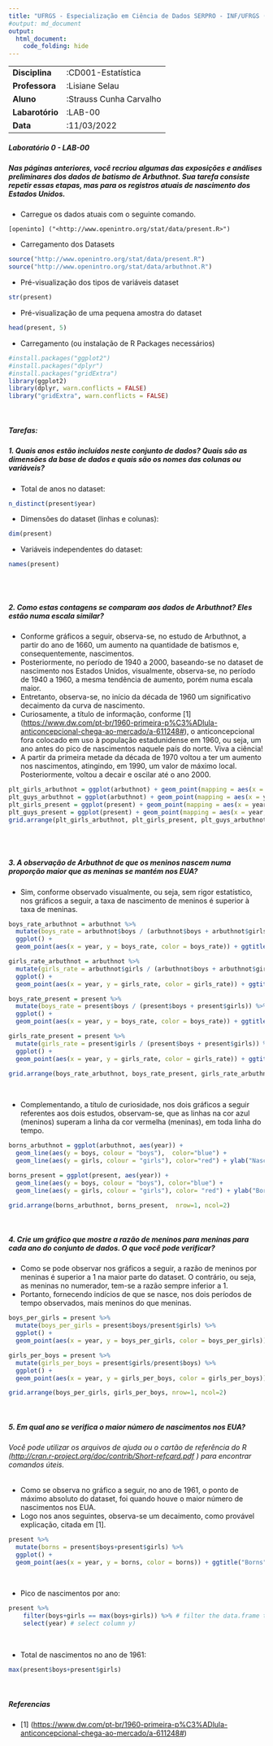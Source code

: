 ```yaml
---
title: "UFRGS - Especialização em Ciência de Dados SERPRO - INF/UFRGS (2022-2023)"
#output: md_document
output: 
  html_document:
    code_folding: hide
---
```


|                 |                         |
|-----------------|-------------------------|
| **Disciplina**  | :CD001-Estatística      |
| **Professora**  | :Lisiane Selau          |
| **Aluno**       | :Strauss Cunha Carvalho |
| **Labarotório** | :LAB-00                 |
| **Data**        | :11/03/2022             |

##### **Laboratório 0 - LAB-00**

##### Nas páginas anteriores, você recriou algumas das exposições e análises preliminares dos dados de batismo de Arbuthnot. Sua tarefa consiste repetir essas etapas, mas para os registros atuais de nascimento dos Estados Unidos.

-   Carregue os dados atuais com o seguinte comando.

``` shell
[openinto] ("<http://www.openintro.org/stat/data/present.R>")
```

-   Carregamento dos Datasets

```r
source("http://www.openintro.org/stat/data/present.R")
source("http://www.openintro.org/stat/data/arbuthnot.R")
```

-   Pré-visualização dos tipos de variáveis dataset

```r
str(present)
```

-   Pré-visualização de uma pequena amostra do dataset

```r
head(present, 5)
```

-   Carregamento (ou instalação de R Packages necessários)

```r
#install.packages("ggplot2")
#install.packages("dplyr")
#install.packages("gridExtra")
library(ggplot2)
library(dplyr, warn.conflicts = FALSE)
library("gridExtra", warn.conflicts = FALSE)
```

<br>

##### **Tarefas:**

##### **1. Quais anos estão incluídos neste conjunto de dados? Quais são as dimensões da base de dados e quais são os nomes das colunas ou variáveis?**

-   Total de anos no dataset:

```r
n_distinct(present$year)
```

-   Dimensões do dataset (linhas e colunas):

```r
dim(present)
```

-   Variáveis independentes do dataset:

```r
names(present)
```

<br> <br>

##### **2. Como estas contagens se comparam aos dados de Arbuthnot? Eles estão numa escala similar?**

-   Conforme gráficos a seguir, observa-se, no estudo de Arbuthnot, a partir do ano de 1660, um aumento na quantidade de batismos e, consequentemente, nascimentos.
-   Posteriormente, no período de 1940 a 2000, baseando-se no dataset de nascimento nos Estados Unidos, visualmente, observa-se, no período de 1940 a 1960, a mesma tendência de aumento, porém numa escala maior. 
- Entretanto, observa-se, no início da década de 1960 um significativo decaimento da curva de nascimento. 
- Curiosamente, a título de informação, conforme [1] (<https://www.dw.com/pt-br/1960-primeira-p%C3%ADlula-anticoncepcional-chega-ao-mercado/a-611248#>), o anticoncepcional fora colocado em uso à população estadunidense em 1960, ou seja, um ano antes do pico de nascimentos naquele país do norte. Viva a ciência!
- A partir da primeira metade da década de 1970 voltou a ter um aumento nos nascimentos, atingindo, em 1990, um valor de máximo local. Posteriormente, voltou a decair e oscilar até o ano 2000.


```r
plt_girls_arbuthnot = ggplot(arbuthnot) + geom_point(mapping = aes(x = year, y = girls) , color="red") + ggtitle("Arbuthnot") 
plt_guys_arbuthnot = ggplot(arbuthnot) + geom_point(mapping = aes(x = year, y = boys), color='darkblue') + ggtitle("Arbuthnot")
plt_girls_present = ggplot(present) + geom_point(mapping = aes(x = year, y = girls), color="red") + ggtitle("Present")
plt_guys_present = ggplot(present) + geom_point(mapping = aes(x = year, y = boys), color="darkblue") + ggtitle("Present")
grid.arrange(plt_girls_arbuthnot, plt_girls_present, plt_guys_arbuthnot, plt_guys_present, nrow=2, ncol=2)
```

<br> <br>

##### **3. A observação de Arbuthnot de que os meninos nascem numa proporção maior que as meninas se mantém nos EUA?**

-   Sim, conforme observado visualmente, ou seja, sem rigor estatístico, nos gráficos a seguir, a taxa de nascimento de meninos é superior à taxa de meninas.

```r
boys_rate_arbuthnot = arbuthnot %>%
  mutate(boys_rate = arbuthnot$boys / (arbuthnot$boys + arbuthnot$girls)) %>% 
  ggplot() +
  geom_point(aes(x = year, y = boys_rate, color = boys_rate)) + ggtitle("Arbuthnot - Guys")

girls_rate_arbuthnot = arbuthnot %>%
  mutate(girls_rate = arbuthnot$girls / (arbuthnot$boys + arbuthnot$girls)) %>% 
  ggplot() +
  geom_point(aes(x = year, y = girls_rate, color = girls_rate)) + ggtitle("Arbuthnot - Girls")

boys_rate_present = present %>%
  mutate(boys_rate = present$boys / (present$boys + present$girls)) %>% 
  ggplot() +
  geom_point(aes(x = year, y = boys_rate, color = boys_rate)) + ggtitle("Present - Guys")

girls_rate_present = present %>%
  mutate(girls_rate = present$girls / (present$boys + present$girls)) %>% 
  ggplot() +
  geom_point(aes(x = year, y = girls_rate, color = girls_rate)) + ggtitle("Present - Girls")

grid.arrange(boys_rate_arbuthnot, boys_rate_present, girls_rate_arbuthnot, girls_rate_present,  nrow=2, ncol=2)
```

<br>

-   Complementando, a título de curiosidade, nos dois gráficos a seguir referentes aos dois estudos, observam-se, que as linhas na cor azul (meninos) superam a linha da cor vermelha (meninas), em toda linha do tempo.

```r
borns_arbuthnot = ggplot(arbuthnot, aes(year)) + 
  geom_line(aes(y = boys, colour = "boys"),  color="blue") + 
  geom_line(aes(y = girls, colour = "girls"), color="red") + ylab("Nascidos") 

borns_present = ggplot(present, aes(year)) + 
  geom_line(aes(y = boys, colour = "boys"), color="blue") + 
  geom_line(aes(y = girls, colour = "girls"), color= "red") + ylab("Borns") 

grid.arrange(borns_arbuthnot, borns_present,  nrow=1, ncol=2)
```

<br>

##### **4. Crie um gráfico que mostre a razão de meninos para meninas para cada ano do conjunto de dados. O que você pode verificar?**

-   Como se pode observar nos gráficos a seguir, a razão de meninos por meninas é superior a 1 na maior parte do dataset. O contrário, ou seja, as meninas no numerador, tem-se a razão sempre inferior a 1.
-   Portanto, fornecendo indícios de que se nasce, nos dois períodos de tempo observados, mais meninos do que meninas.

```r
boys_per_girls = present %>%
  mutate(boys_per_girls = present$boys/present$girls) %>% 
  ggplot() +
  geom_point(aes(x = year, y = boys_per_girls, color = boys_per_girls)) + ggtitle("Present  Guys/Girls")

girls_per_boys = present %>%
  mutate(girls_per_boys = present$girls/present$boys) %>% 
  ggplot() +
  geom_point(aes(x = year, y = girls_per_boys, color = girls_per_boys)) + ggtitle("Present  Girls/Guys")

grid.arrange(boys_per_girls, girls_per_boys, nrow=1, ncol=2)
```

<br>

##### **5. Em qual ano se verifica o maior número de nascimentos nos EUA?**

###### Você pode utilizar os arquivos de ajuda ou o cartão de referência do R (<http://cran.r-project.org/doc/contrib/Short-refcard.pdf> ) para encontrar comandos úteis.

- Como se observa no gráfico a seguir, no ano de 1961, o ponto de máximo absoluto do dataset, foi quando houve o maior número de nascimentos nos EUA. 
- Logo nos anos seguintes, observa-se um decaimento, como provável explicação, citada em [1].

```r
present %>%
  mutate(borns = present$boys+present$girls) %>% 
  ggplot() +
  geom_point(aes(x = year, y = borns, color = borns)) + ggtitle("Borns")
```

<br>

-   Pico de nascimentos por ano:

```r
present %>% 
    filter(boys+girls == max(boys+girls)) %>% # filter the data.frame to keep row where x is maximum
    select(year) # select column y)
```

<br>

-   Total de nascimentos no ano de 1961:

```r
max(present$boys+present$girls)
```
<br>

##### **Referencias**

-   [1] (<https://www.dw.com/pt-br/1960-primeira-p%C3%ADlula-anticoncepcional-chega-ao-mercado/a-611248#>)